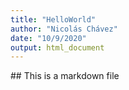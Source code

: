 ```yaml
---
title: "HelloWorld"
author: "Nicolás Chávez"
date: "10/9/2020"
output: html_document
---
```

 ## This is a markdown file
 